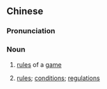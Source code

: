 {{also|游戲規則|游戏规则}}
==Chinese==
{{zh-forms|s=游戏规则|t2=游戲規則|type=22}}

===Pronunciation===
{{zh-pron
|m=yóuxì guīzé
|c=jau4 hei3 kwai1 zak1
|cat=n
}}

===Noun===
{{zh-noun}}

# [[rule]]s of a [[game]]
# {{lb|zh|figurative}} [[rule]]s; [[condition]]s; [[regulation]]s